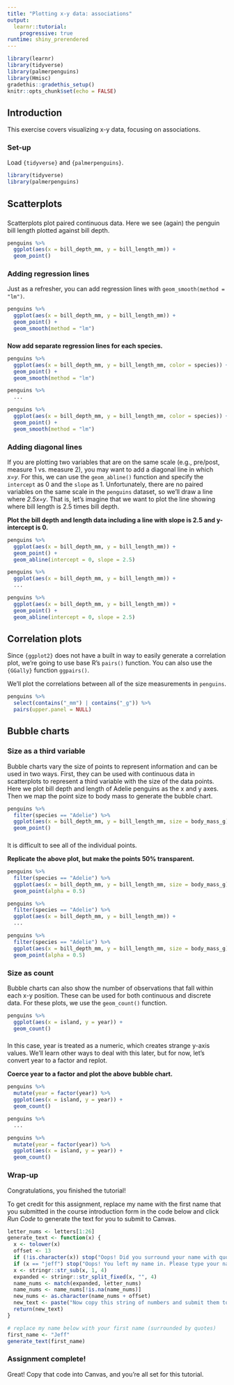 ```yaml
---
title: "Plotting x-y data: associations"
output: 
  learnr::tutorial:
    progressive: true
runtime: shiny_prerendered
---
```


```r
library(learnr)
library(tidyverse)
library(palmerpenguins)
library(Hmisc)
gradethis::gradethis_setup()
knitr::opts_chunk$set(echo = FALSE)
```


## Introduction

This exercise covers visualizing x-y data, focusing on associations.

### Set-up

Load `{tidyverse}` and `{palmerpenguins}`.

```r
library(tidyverse)
library(palmerpenguins)
```

## Scatterplots

###

Scatterplots plot paired continuous data. Here we see (again) the penguin bill length plotted against bill depth.

```r
penguins %>% 
  ggplot(aes(x = bill_depth_mm, y = bill_length_mm)) +
  geom_point()
```

### Adding regression lines

Just as a refresher, you can add regression lines with `geom_smooth(method = "lm")`.

```r
penguins %>% 
  ggplot(aes(x = bill_depth_mm, y = bill_length_mm)) +
  geom_point() +
  geom_smooth(method = "lm")
```

###

**Now add separate regression lines for each species.**

```r
penguins %>% 
  ggplot(aes(x = bill_depth_mm, y = bill_length_mm, color = species)) +
  geom_point() +
  geom_smooth(method = "lm")
```

```r
penguins %>% 
  ...
```

```r
penguins %>% 
  ggplot(aes(x = bill_depth_mm, y = bill_length_mm, color = species)) +
  geom_point() +
  geom_smooth(method = "lm")
```

### Adding diagonal lines

If you are plotting two variables that are on the same scale (e.g., pre/post, measure 1 vs. measure 2), you may want to add a diagonal line in which _x=y_. For this, we can use the `geom_abline()` function and specify the `intercept` as 0 and the `slope` as 1. Unfortunately, there are no paired variables on the same scale in the `penguins` dataset, so we'll draw a line where _2.5x=y_. That is, let's imagine that we want to plot the line showing where bill length is 2.5 times bill depth. 

**Plot the bill depth and length data including a line with slope is 2.5 and y-intercept is 0.**

```r
penguins %>% 
  ggplot(aes(x = bill_depth_mm, y = bill_length_mm)) +
  geom_point() +
  geom_abline(intercept = 0, slope = 2.5)
```

```r
penguins %>% 
  ggplot(aes(x = bill_depth_mm, y = bill_length_mm)) +
  ...
```

```r
penguins %>% 
  ggplot(aes(x = bill_depth_mm, y = bill_length_mm)) +
  geom_point() +
  geom_abline(intercept = 0, slope = 2.5)
```

## Correlation plots

Since `{ggplot2}` does not have a built in way to easily generate a correlation plot, we're going to use base R's `pairs()` function. You can also use the `{GGally}` function `ggpairs()`.

We'll plot the correlations between all of the size measurements in `penguins`.

```r
penguins %>% 
  select(contains("_mm") | contains("_g")) %>% 
  pairs(upper.panel = NULL)
```



## Bubble charts

### Size as a third variable

Bubble charts vary the size of points to represent information and can be used in two ways. First, they can be used with continuous data in scatterplots to represent a third variable with the size of the data points. Here we plot bill depth and length of Adelie penguins as the x and y axes. Then we map the point size to body mass to generate the bubble chart.

```r
penguins %>% 
  filter(species == "Adelie") %>% 
  ggplot(aes(x = bill_depth_mm, y = bill_length_mm, size = body_mass_g)) +
  geom_point()
```

###

It is difficult to see all of the individual points.

**Replicate the above plot, but make the points 50% transparent.**

```r
penguins %>% 
  filter(species == "Adelie") %>% 
  ggplot(aes(x = bill_depth_mm, y = bill_length_mm, size = body_mass_g)) +
  geom_point(alpha = 0.5)
```

```r
penguins %>% 
  filter(species == "Adelie") %>% 
  ggplot(aes(x = bill_depth_mm, y = bill_length_mm)) +
  ...
```

```r
penguins %>% 
  filter(species == "Adelie") %>% 
  ggplot(aes(x = bill_depth_mm, y = bill_length_mm, size = body_mass_g)) +
  geom_point(alpha = 0.5)
```

### Size as count

Bubble charts can also show the number of observations that fall within each x-y position. These can be used for both continuous and discrete data. For these plots, we use the `geom_count()` function.

```r
penguins %>%
  ggplot(aes(x = island, y = year)) +
  geom_count()
```

### 

In this case, year is treated as a numeric, which creates strange y-axis values. We'll learn other ways to deal with this later, but for now, let's convert year to a factor and replot.

**Coerce year to a factor and plot the above bubble chart.**

```r
penguins %>%
  mutate(year = factor(year)) %>% 
  ggplot(aes(x = island, y = year)) +
  geom_count()
```

```r
penguins %>%
  ...
```

```r
penguins %>%
  mutate(year = factor(year)) %>% 
  ggplot(aes(x = island, y = year)) +
  geom_count()
```



### Wrap-up

Congratulations, you finished the tutorial!

To get credit for this assignment, replace my name with the first name that you submitted in the course introduction form in the code below and click *Run Code* to generate the text for you to submit to Canvas. 

```r
letter_nums <- letters[1:26]
generate_text <- function(x) {
  x <- tolower(x)
  offset <- 13
  if (!is.character(x)) stop("Oops! Did you surround your name with quotation marks?")
  if (x == "jeff") stop("Oops! You left my name in. Please type your name.")
  x <- stringr::str_sub(x, 1, 4)
  expanded <- stringr::str_split_fixed(x, "", 4)
  name_nums <- match(expanded, letter_nums)
  name_nums <- name_nums[!is.na(name_nums)]
  new_nums <- as.character(name_nums + offset)
  new_text <- paste("Now copy this string of numbers and submit them to Canvas:", stringr::str_c(new_nums, collapse = ""))
  return(new_text)
}
```

```r
# replace my name below with your first name (surrounded by quotes)
first_name <- "Jeff"
generate_text(first_name)
```

### Assignment complete!

Great! Copy that code into Canvas, and you're all set for this tutorial.
